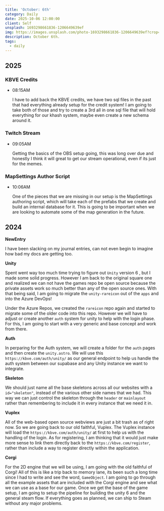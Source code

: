 ```yaml
---
title: 'October: 6th'
category: Daily
date: 2025-10-06 12:00:00
client: Self
unsplash: 1693298661836-1206649639ef
img: https://images.unsplash.com/photo-1693298661836-1206649639ef?crop=entropy&cs=srgb&fm=jpg&ixid=MnwzNjM5Nzd8MHwxfHJhbmRvbXx8fHx8fHx8fDE2ODE3NDg2ODY&ixlib=rb-4.0.3&q=85
description: October 6th. 
tags:
  - daily
---
```



## 2025

### KBVE Credits

-   08:15AM

    I have to add back the KBVE credits, we have two sql files in the past that had everything already setup for the credit system!
    I am going to take both of those and try to create a 3rd all in one sql file that will hold everything for our khash system, maybe even create a new schema around it.
    
### Twitch Stream

-   09:05AM

    Getting the basics of the OBS setup going, this was long over due and honestly I think it will great to get our stream operational, even if its just for the memes.

### MapSettings Author Script

-   10:06AM

    One of the pieces that we are missing in our setup is the MapSettings authoring script, which will take each of the prefabs that we create and build an internal database for it.
    This is going to be important when we are looking to automate some of the map generation in the future.

## 2024

**NewEntry**

I have been slacking on my journal entries, can not even begin to imagine how bad my docs are getting too.

**Unity**

Spent went way too much time trying to figure out `Unity` version 6 , but I made some solid progress.
However I am back to the original square one and realized we can not have the games repo be open source because the private assets work so much better than any of the open source ones.
With that being said, I am going to migrate the `unity-rareicon` out of the `apps` and into the Azure DevOps!

Under the Azure Repos, we created the `rareicon` repo again and started to migrate some of the older code into this repo.
However we will have to adjust or create another `auth` system for unity to help with the login phase.
For this, I am going to start with a very generic and base concept and work from there.

**Auth**

In perparing for the Auth system, we will create a folder for the `auth` pages and then create the `unity.astro`.
We will use this `https://kbve.com/auth/unity/` as our general endpoint to help us handle the auth system between our supabase and any Unity instance we want to integrate.

**Skeleton**

We should just name all the base skeletons across all our websites with a `id="skeleton"`, instead of the various other side names that we had.
This way we can just control the skeleton through the `header` or `mainlayout` rather than remembering to include it in every instance that we need it in.

**Vuplex**

All of the web-based open source webviews are just a bit trash as of right now.
So we are going back to our old faithful, Vuplex.
The Vuplex instance will load the `https://kbve.com/auth/unity/` at first to help us with the handling of the login.
As for registering, I am thinking that it would just make more sense to link them directly back to the `https://kbve.com/register`, rather than include a way to register directly within the application.

**Corgi**

For the 2D engine that we will be using, I am going with the old faithful of Corgi!
All of this is like a trip back to memory lane, its been such a long time since I had to write and see the word, `GameObject`.
I am going to go through all the example assets that are included with the Corgi engine and see what we can use as a base for our game.
Once we get the base of the game setup, I am going to setup the pipeline for building the unity 6 and the general steam flow.
If everything goes as planned, we can ship to Steam without any major problems.